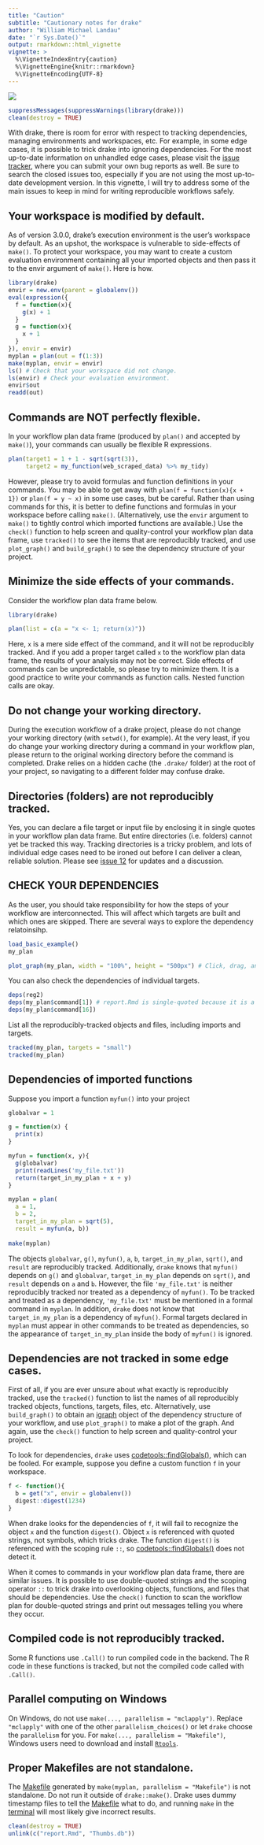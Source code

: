 ```yaml
---
title: "Caution"
subtitle: "Cautionary notes for drake"
author: "William Michael Landau"
date: "`r Sys.Date()`"
output: rmarkdown::html_vignette
vignette: >
  %\VignetteIndexEntry{caution}
  %\VignetteEngine{knitr::rmarkdown}
  %\VignetteEncoding{UTF-8}
---
```


![](logo-small.png)

```r
suppressMessages(suppressWarnings(library(drake)))
clean(destroy = TRUE)
```

With drake, there is room for error with respect to tracking dependencies, managing environments and workspaces, etc. For example, in some edge cases, it is possible to trick drake into ignoring dependencies. For the most up-to-date information on unhandled edge cases, please visit the [issue tracker](https://github.com/wlandau-lilly/drake/issues), where you can submit your own bug reports as well. Be sure to search the closed issues too, especially if you are not using the most up-to-date development version. In this vignette, I will try to address some of the main issues to keep in mind for writing reproducible workflows safely.

## Your workspace is modified by default.

As of version 3.0.0, drake's execution environment is the user's workspace by default. As an upshot, the workspace is vulnerable to side-effects of `make()`. To protect your workspace, you may want to create a custom evaluation environment containing all your imported objects and then pass it to the envir argument of `make()`. Here is how.

```r
library(drake)
envir = new.env(parent = globalenv())
eval(expression({
  f = function(x){
    g(x) + 1
  }
  g = function(x){
    x + 1
  }
}), envir = envir)
myplan = plan(out = f(1:3))
make(myplan, envir = envir)
ls() # Check that your workspace did not change.
ls(envir) # Check your evaluation environment.
envir$out
readd(out)
```

## Commands are NOT perfectly flexible.

In your workflow plan data frame (produced by `plan()` and accepted by `make()`), your commands can usually be flexible R expressions.

```r
plan(target1 = 1 + 1 - sqrt(sqrt(3)), 
     target2 = my_function(web_scraped_data) %>% my_tidy)
```

However, please try to avoid formulas and function definitions in your commands. You may be able to get away with `plan(f = function(x){x + 1})` or `plan(f = y ~ x)` in some use cases, but be careful. Rather than using commands for this, it is better to define functions and formulas in your workspace before calling `make()`. (Alternatively, use the `envir` argument to `make()` to tightly control which imported functions are available.) Use the `check()` function to help screen and quality-control your workflow plan data frame, use `tracked()` to see the items that are reproducibly tracked, and use `plot_graph()` and `build_graph()` to see the dependency structure of your project.

## Minimize the side effects of your commands.

Consider the workflow plan data frame below.

```r
library(drake)
```

```r
plan(list = c(a = "x <- 1; return(x)"))
```

Here, `x` is a mere side effect of the command, and it will not be reproducibly tracked. And if you add a proper target called `x` to the workflow plan data frame, the results of your analysis may not be correct. Side effects of commands can be unpredictable, so please try to minimize them. It is a good practice to write your commands as function calls. Nested function calls are okay.

## Do not change your working directory.

During the execution workflow of a drake project, please do not change your working directory (with `setwd()`, for example). At the very least, if you do change your working directory during a command in your workflow plan, please return to the original working directory before the command is completed. Drake relies on a hidden cache (the `.drake/` folder) at the root of your project, so navigating to a different folder may confuse drake.

## Directories (folders) are not reproducibly tracked.

Yes, you can declare a file target or input file by enclosing it in single quotes in your workflow plan data frame. But entire directories (i.e. folders) cannot yet be tracked this way. Tracking directories is a tricky problem, and lots of individual edge cases need to be ironed out before I can deliver a clean, reliable solution. Please see [issue 12](https://github.com/wlandau-lilly/drake/issues/12) for updates and a discussion.

## CHECK YOUR DEPENDENCIES

As the user, you should take responsibility for how the steps of your workflow are interconnected. This will affect which targets are built and which ones are skipped. There are several ways to explore the dependency relatoinsihp. 

```r
load_basic_example()
my_plan
```

```r
plot_graph(my_plan, width = "100%", height = "500px") # Click, drag, and zoom to explore.
```

You can also check the dependencies of individual targets.

```r
deps(reg2)
deps(my_plan$command[1]) # report.Rmd is single-quoted because it is a file dependency.
deps(my_plan$command[16])
```

List all the reproducibly-tracked objects and files, including imports and targets.

```r
tracked(my_plan, targets = "small")
tracked(my_plan)
```

## Dependencies of imported functions

Suppose you import a function `myfun()` into your project

```r
globalvar = 1

g = function(x) {
  print(x)
}

myfun = function(x, y){
  g(globalvar)
  print(readLines('my_file.txt'))
  return(target_in_my_plan + x + y)
}

myplan = plan(
  a = 1,
  b = 2,
  target_in_my_plan = sqrt(5),
  result = myfun(a, b))
  
make(myplan)
```

The objects `globalvar`, `g()`, `myfun()`, `a`, `b`, `target_in_my_plan`, `sqrt()`, and `result` are reproducibly tracked. Additionally, `drake` knows that `myfun()` depends on `g()` and `globalvar`, `target_in_my_plan` depends on `sqrt()`, and `result` depends on `a` and `b`. However, the file `'my_file.txt'` is neither reproducibly tracked nor treated as a dependency of `myfun()`. To be tracked and treated as a dependency, `'my_file.txt'` must be mentioned in a formal command in `myplan`. In addition, `drake` does not know that `target_in_my_plan` is a dependency of `myfun()`. Formal targets declared in `myplan` must appear in other commands to be treated as dependencies, so the appearance of `target_in_my_plan` inside the body of `myfun()` is ignored.

## Dependencies are not tracked in some edge cases.

First of all, if you are ever unsure about what exactly is reproducibly tracked, use the `tracked()` function to list the names of all reproducibly tracked objects, functions, targets, files, etc. Alternatively, use `build_graph()` to obtain an [igraph](http://igraph.org/) object of the dependency structure of your workflow, and use `plot_graph()` to make a plot of the graph. And again, use the `check()` function to help screen and quality-control your project.

To look for dependencies, `drake` uses [codetools::findGlobals()](https://cran.r-project.org/package=codetools), which can be fooled. For example, suppose you define a custom function `f` in your workspace.

```r
f <- function(){
  b = get("x", envir = globalenv())
  digest::digest(1234)
}
```

When drake looks for the dependencies of `f`, it will fail to recognize the object `x` and the function `digest()`. Object `x` is referenced with quoted strings, not symbols, which tricks drake. The function `digest()` is referenced with the scoping rule `::`, so [codetools::findGlobals()](https://cran.r-project.org/package=codetools) does not detect it.

When it comes to commands in your workflow plan data frame, there are similar issues. It is possible to use double-quoted strings and the scoping operator `::` to trick drake into overlooking objects, functions, and files that should be dependencies. Use the `check()` function to scan the workflow plan for double-quoted strings and print out messages telling you where they occur.

## Compiled code is not reproducibly tracked.

Some R functions use `.Call()` to run compiled code in the backend. The R code in these functions is tracked, but not the compiled code called with `.Call()`.

## Parallel computing on Windows

On Windows, do not use `make(..., parallelism = "mclapply")`. Replace `"mclapply"` with one of the other `parallelism_choices()` or let `drake` choose the  `parallelism` for you. For `make(..., parallelism = "Makefile")`, Windows users need to download and install [`Rtools`](https://cran.r-project.org/bin/windows/Rtools/).


## Proper Makefiles are not standalone.

The [Makefile](http://kbroman.org/minimal_make/) generated by `make(myplan, parallelism = "Makefile")` is not standalone. Do not run it outside of `drake::make()`. Drake uses dummy timestamp files to tell the [Makefile](http://kbroman.org/minimal_make/) what to do, and running `make` in the [terminal](https://www.howtogeek.com/140679/beginner-geek-how-to-start-using-the-linux-terminal/) will most likely give incorrect results.

```r
clean(destroy = TRUE)
unlink(c("report.Rmd", "Thumbs.db"))
```
